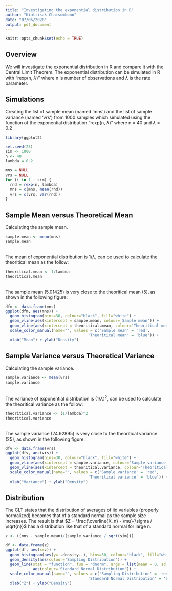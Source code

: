 ```yaml
---
title: "Investigating the exponential distribution in R"
author: "Kiattisak Chaisomboon"
date: "07/06/2020"
output: pdf_document
---
```


```r
knitr::opts_chunk$set(echo = TRUE)
```

## Overview

We will investigate the exponential distribution in R and compare it with the Central Limit Theorem. The exponential distribution can be simulated in R with "rexp(n, $\lambda$)" where n is number of observations and $\lambda$ is the rate parameter.

## Simulations

Creating the list of sample mean (named 'mns') and the list of sample variance (named 'vrs') from 1000 samples which simulated using the function of the exponential distribution "rexp(n, $\lambda$)" where n = 40 and $\lambda$ = 0.2
```r
library(ggplot2)

set.seed(23)
sim <- 1000
n <- 40
lambda = 0.2

mns = NULL
vrs = NULL
for (i in 1 : sim) {
  rnd = rexp(n, lambda)
  mns = c(mns, mean(rnd))
  vrs = c(vrs, var(rnd))
}
```

## Sample Mean versus Theoretical Mean

Calculating the sample mean.
```r
sample.mean <- mean(mns)
sample.mean
```
\
The mean of exponential distribution is $1/\lambda$, can be used to calculate the theoritical mean as the follow:
```r
theoritical.mean <- 1/lambda
theoritical.mean
```
\
The sample mean (5.01425) is very close to the theoritical mean (5), as shown in the following figure: 
```r
dfm <- data.frame(mns)
ggplot(dfm, aes(mns)) + 
  geom_histogram(bins=30, colour="black", fill="white") +
  geom_vline(aes(xintercept = sample.mean, colour='Sample mean')) + 
  geom_vline(aes(xintercept = theoritical.mean, colour='Theoritical mean')) + 
  scale_color_manual(name="", values = c('Sample mean' = 'red', 
                                    'Theoritical mean' = 'blue')) +
  xlab("Mean") + ylab("Density")
```

## Sample Variance versus Theoretical Variance

Calculating the sample variance.
```r
sample.variance <- mean(vrs)
sample.variance
```
\
The variance of exponential distribution is $(1/\lambda)^2$, can be used to calculate the theoritical variance as the follow:
```r
theoritical.variance <- (1/lambda)^2
theoritical.variance
```
\
The sample variance (24.92895) is very close to the theoritical variance (25), as shown in the following figure: 
```r
dfv <- data.frame(vrs)
ggplot(dfv, aes(vrs)) + 
  geom_histogram(bins=30, colour="black", fill="white") +
  geom_vline(aes(xintercept = sample.variance, colour='Sample variance')) + 
  geom_vline(aes(xintercept = theoritical.variance, colour='Theoritical variance')) + 
  scale_color_manual(name="", values = c('Sample variance' = 'red', 
                                    'Theoritical variance' = 'blue')) +
  xlab("Variance") + ylab("Density")
```

## Distribution

The CLT states that the distribution of averages of iid variables (properly normalized) becomes that of a standard normal as the sample size increases. The result is that $Z = \frac{\overline{X_n} - \mu}{\sigma / \sqrt{n}}$ has a distribution like that of a standard normal for large n.

```r
z <- ((mns - sample.mean)/(sample.variance / sqrt(sim)))

df <- data.frame(z)
ggplot(df, aes(x=z)) +
  geom_histogram(aes(y=..density..), bins=30, colour="black", fill="white") +
  geom_density(aes(colour='Sampling Distribution')) + 
  geom_line(stat = "function", fun = "dnorm", args = list(mean = 0, sd = 1),
            aes(colour='Standard Normal Distribution')) +
  scale_color_manual(name="", values = c('Sampling Distribution' = 'red', 
                                    'Standard Normal Distribution' = 'blue')) + 
  xlab("Z") + ylab("Density")
```
